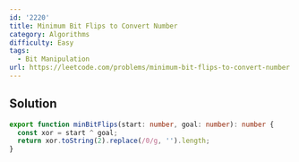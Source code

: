 ```yaml
---
id: '2220'
title: Minimum Bit Flips to Convert Number
category: Algorithms
difficulty: Easy
tags:
  - Bit Manipulation
url: https://leetcode.com/problems/minimum-bit-flips-to-convert-number
---
```


## Solution

```typescript filename="solution.ts" copy
export function minBitFlips(start: number, goal: number): number {
  const xor = start ^ goal;
  return xor.toString(2).replace(/0/g, '').length;
}
```
